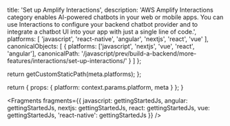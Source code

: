 
  title: 'Set up Amplify Interactions',
  description:
    'AWS Amplify Interactions category enables AI-powered chatbots in your web or mobile apps. You can use Interactions to configure your backend chatbot provider and to integrate a chatbot UI into your app with just a single line of code.',
  platforms: [
    'javascript',
    'react-native',
    'angular',
    'nextjs',
    'react',
    'vue'
  ],
  canonicalObjects: [
    {
      platforms: ['javascript', 'nextjs', 'vue', 'react', 'angular'],
      canonicalPath:
        '/javascript/prev/build-a-backend/more-features/interactions/set-up-interactions/'
    }
  ]
};

  return getCustomStaticPath(meta.platforms);
};

  return {
    props: {
      platform: context.params.platform,
      meta
    }
  };
}


<Fragments
  fragments={{
    javascript: gettingStartedJs,
    angular: gettingStartedJs,
    nextjs: gettingStartedJs,
    react: gettingStartedJs,
    vue: gettingStartedJs,
    'react-native': gettingStartedJs
  }}
/>

